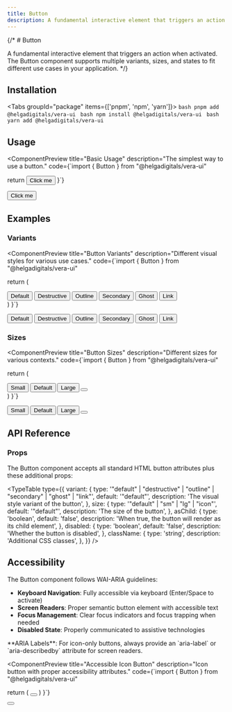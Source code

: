 ```yaml
---
title: Button
description: A fundamental interactive element that triggers an action when activated. The Button component supports multiple variants, sizes, and states to fit different use cases in your application.
---
```



{/* # Button

A fundamental interactive element that triggers an action when activated. The Button component supports multiple variants, sizes, and states to fit different use cases in your application. */}

## Installation

<Tabs groupId="package" items={['pnpm', 'npm', 'yarn']}>
    <Tab value="pnpm" >
      ```bash
      pnpm add @helgadigitals/vera-ui
      ```
    </Tab>
    <Tab value="npm" >
      ```bash
      npm install @helgadigitals/vera-ui
      ```
    </Tab>
    <Tab value="yarn" >
      ```bash
      yarn add @helgadigitals/vera-ui
      ```
    </Tab>
</Tabs>
## Usage

<ComponentPreview
  title="Basic Usage"
  description="The simplest way to use a button."
  code={`import { Button } from "@helgadigitals/vera-ui"

  return <Button>Click me</Button>
}`}
>
  <Button>Click me</Button>
</ComponentPreview>

## Examples

### Variants

<ComponentPreview
  title="Button Variants"
  description="Different visual styles for various use cases."
  code={`import { Button } from "@helgadigitals/vera-ui"

  return (
    <div className="flex flex-wrap gap-2">
      <Button variant="default">Default</Button>
      <Button variant="destructive">Destructive</Button>
      <Button variant="outline">Outline</Button>
      <Button variant="secondary">Secondary</Button>
      <Button variant="ghost">Ghost</Button>
      <Button variant="link">Link</Button>
    </div>
  )
}`}
>
  <div className="flex flex-wrap gap-2">
    <Button variant="default">Default</Button>
    <Button variant="destructive">Destructive</Button>
    <Button variant="outline">Outline</Button>
    <Button variant="secondary">Secondary</Button>
    <Button variant="ghost">Ghost</Button>
    <Button variant="link">Link</Button>
  </div>
</ComponentPreview>

### Sizes

<ComponentPreview
  title="Button Sizes"
  description="Different sizes for various contexts."
  code={`import { Button } from "@helgadigitals/vera-ui"

  return (
    <div className="flex flex-wrap items-center gap-2">
      <Button size="sm">Small</Button>
      <Button size="default">Default</Button>
      <Button size="lg">Large</Button>
      <Button size="icon">
        <PlusIcon className="h-4 w-4" />
      </Button>
    </div>
  )
}`}
>
  <div className="flex flex-wrap items-center gap-2">
    <Button size="sm">Small</Button>
    <Button size="default">Default</Button>
    <Button size="lg">Large</Button>
    <Button size="icon">
      <PlusIcon className="h-4 w-4" />
    </Button>
  </div>
</ComponentPreview>

## API Reference

### Props

The Button component accepts all standard HTML button attributes plus these additional props:

<TypeTable
  type={{
    variant: {
      type: '"default" | "destructive" | "outline" | "secondary" | "ghost" | "link"',
      default: '"default"',
      description: 'The visual style variant of the button',
    },
    size: {
      type: '"default" | "sm" | "lg" | "icon"',
      default: '"default"',
      description: 'The size of the button',
    },
    asChild: {
      type: 'boolean',
      default: 'false',
      description: 'When true, the button will render as its child element',
    },
    disabled: {
      type: 'boolean',
      default: 'false',
      description: 'Whether the button is disabled',
    },
    className: {
      type: 'string',
      description: 'Additional CSS classes',
    },
  }}
/>

## Accessibility

The Button component follows WAI-ARIA guidelines:

- **Keyboard Navigation**: Fully accessible via keyboard (Enter/Space to activate)
- **Screen Readers**: Proper semantic button element with accessible text
- **Focus Management**: Clear focus indicators and focus trapping when needed
- **Disabled State**: Properly communicated to assistive technologies

<Callout type="info">
  **ARIA Labels**: For icon-only buttons, always provide an `aria-label` or `aria-describedby` attribute for screen readers.
</Callout>

<ComponentPreview
  title="Accessible Icon Button"
  description="Icon button with proper accessibility attributes."
  code={`import { Button } from "@helgadigitals/vera-ui"

  return (
    <Button size="icon" aria-label="Add new item">
      <PlusIcon className="h-4 w-4" />
    </Button>
  )
}`}
>
  <Button size="icon" aria-label="Add new item">
    <PlusIcon className="h-4 w-4" />
  </Button>
</ComponentPreview>
